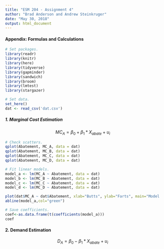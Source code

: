 ```yaml
---
title: "ESM 204 - Assignment 4"
author: "Brad Anderson and Andrew Steinkruger"
date: "May 30, 2018"
output: html_document
---
```


#### Appendix: Formulas and Calculations

```r

# Set packages.
library(readr)
library(knitr)
library(here)
library(tidyverse)
library(gapminder)
library(sandwich)
library(broom)
library(lmtest)
library(stargazer)

# Set data.
set_here()
dat <- read_csv('dat.csv')

```

##### 1. Marginal Cost Estimation

$$ MC_A = \beta_{0} + \beta_{1} * X_{abate} + u_i$$

```r
# Check scatters.
qplot(Abatement, MC_A, data = dat)
qplot(Abatement, MC_B, data = dat)
qplot(Abatement, MC_C, data = dat)
qplot(Abatement, MC_D, data = dat)

# Fit linear models.
model_a <- lm(MC_A ~ Abatement, data = dat)
model_b <- lm(MC_B ~ Abatement, data = dat)
model_c <- lm(MC_C ~ Abatement, data = dat)
model_d <- lm(MC_D ~ Abatement, data = dat)

plot(dat$MC_A ~ dat$Abatement, xlab="Butts", ylab="Farts", main="Model (A)")
abline(model_a,col="green")

# Save coefficients.
coef<-as.data.frame(t(coefficients(model_a)))
coef
```

#### 2. Demand Estimation

$$ D_A = \beta_{0} - \beta_{1} * X_{abate} + u_i$$


